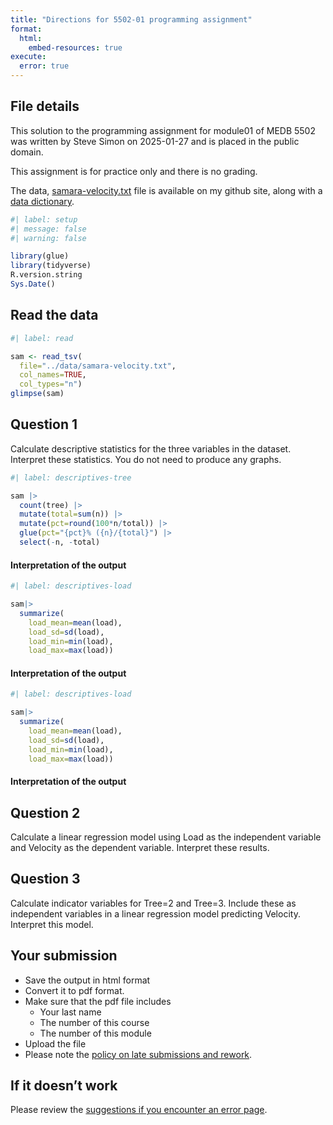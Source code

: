 ```yaml
---
title: "Directions for 5502-01 programming assignment"
format: 
  html:
    embed-resources: true
execute:
  error: true
---
```


## File details

This solution to the programming assignment for module01 of MEDB 5502 was written by Steve Simon on 2025-01-27 and is placed in the public domain.

This assignment is for practice only and there is no grading.

The data, [samara-velocity.txt][ref01] file is available on my github site, along with a [data dictionary][ref02].

[ref01]: https://github.com/pmean/data/blob/main/files/samara-velocity.txt
[ref02]: https://github.com/pmean/data/blob/main/files/samara-velocity.yaml

```r
#| label: setup
#| message: false
#| warning: false

library(glue)
library(tidyverse)
R.version.string
Sys.Date()
```

## Read the data

```r
#| label: read

sam <- read_tsv(
  file="../data/samara-velocity.txt",
  col_names=TRUE,
  col_types="n")
glimpse(sam)
```
    

## Question 1

Calculate descriptive statistics for the three variables in the dataset. 
Interpret these statistics. You do not need to produce any graphs.

```r
#| label: descriptives-tree

sam |>
  count(tree) |>
  mutate(total=sum(n)) |>
  mutate(pct=round(100*n/total)) |>
  glue(pct="{pct}% ({n}/{total}") |>
  select(-n, -total)
```

#### Interpretation of the output

```r
#| label: descriptives-load

sam|>
  summarize(
    load_mean=mean(load),
    load_sd=sd(load),
    load_min=min(load),
    load_max=max(load))
```

#### Interpretation of the output

```r
#| label: descriptives-load

sam|>
  summarize(
    load_mean=mean(load),
    load_sd=sd(load),
    load_min=min(load),
    load_max=max(load))
```

#### Interpretation of the output

## Question 2

Calculate a linear regression model using Load as the independent variable and
Velocity as the dependent variable. Interpret these results.

## Question 3

Calculate indicator variables for Tree=2 and Tree=3. Include these as 
independent variables in a linear regression model predicting Velocity.
Interpret this model.

## Your submission

-   Save the output in html format
-   Convert it to pdf format.
-   Make sure that the pdf file includes
    -   Your last name
    -   The number of this course
    -   The number of this module
-   Upload the file
-   Please note the [policy on late submissions and rework][sim3].

[sim3]: https://github.com/pmean/classes/blob/master/general/policy-on-extensions-and-rework.md

## If it doesn't work

Please review the [suggestions if you encounter an error page][sim4].

[sim4]: https://github.com/pmean/classes/blob/master/general/suggestions-if-you-encounter-an-error.md
